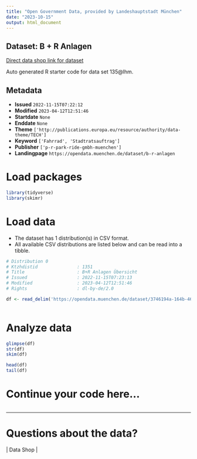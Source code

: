 ```yaml
---
title: "Open Government Data, provided by Landeshauptstadt München"
date: "2023-10-15"
output: html_document
---
```


## Dataset: B + R Anlagen

[Direct data shop link for dataset](https://opendata.muenchen.de/dataset/b-r-anlagen)

Auto generated R starter code for data set 135@lhm.

## Metadata

- **Issued** `2022-11-15T07:22:12`
- **Modified** `2023-04-12T12:51:46`
- **Startdate** `None`
- **Enddate** `None`
- **Theme** `['http://publications.europa.eu/resource/authority/data-theme/TECH']`
- **Keyword** `['Fahrrad', 'Stadtratsauftrag']`
- **Publisher** `['p-r-park-ride-gmbh-muenchen']`
- **Landingpage** `https://opendata.muenchen.de/dataset/b-r-anlagen`


# Load packages

```r

library(tidyverse)
library(skimr)

```

# Load data

-   The dataset has 1 distribution(s) in CSV format.
-   All available CSV distributions are listed below and can be read into a tibble.

```r

# Distribution 0
# Ktzhdistid               : 1351
# Title                    : B+R Anlagen Übersicht
# Issued                   : 2022-11-15T07:23:13
# Modified                 : 2023-04-12T12:51:46
# Rights                   : dl-by-de/2.0

df <- read_delim('https://opendata.muenchen.de/dataset/3746194a-164b-46c4-8fc7-367a83833a9d/resource/aba62755-1a22-4fa8-a371-3629b6b39e39/download/br-anlagen-uebersicht-stand-03-2023-mit-koordinaten.csv')



```

# Analyze data

```r

glimpse(df)
str(df)
skim(df)

head(df)
tail(df)

```

# Continue your code here...

```r

```

------------------------------------------------------------------------

# Questions about the data?

 | Data Shop | 
